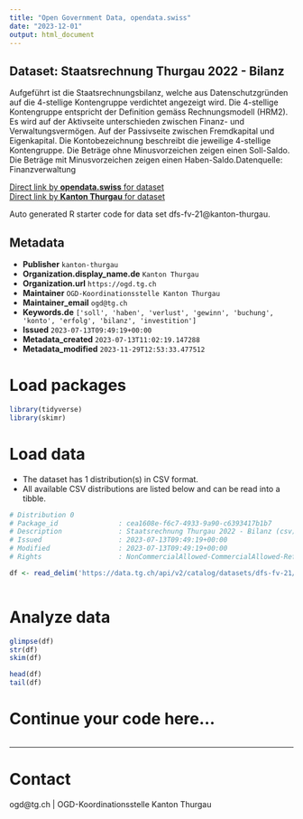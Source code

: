 ```yaml
---
title: "Open Government Data, opendata.swiss"
date: "2023-12-01"
output: html_document
---
```


## Dataset: Staatsrechnung Thurgau 2022 - Bilanz

Aufgeführt ist die Staatsrechnungsbilanz, welche aus Datenschutzgründen auf die 4-stellige Kontengruppe verdichtet angezeigt wird. Die 4-stellige Kontengruppe entspricht der Definition gemäss Rechnungsmodell (HRM2). Es wird auf der Aktivseite unterschieden zwischen Finanz- und Verwaltungsvermögen. Auf der Passivseite zwischen Fremdkapital und Eigenkapital. Die Kontobezeichnung beschreibt die jeweilige 4-stellige Kontengruppe. Die Beträge ohne Minusvorzeichen zeigen einen Soll-Saldo. Die Beträge mit Minusvorzeichen zeigen einen Haben-Saldo.Datenquelle: Finanzverwaltung

[Direct link by **opendata.swiss** for dataset](https://opendata.swiss/de/dataset/staatsrechnung-thurgau-2022-bilanz)<br>
[Direct link by **Kanton Thurgau** for dataset](https://data.tg.ch/explore/dataset/dfs-fv-21/)

Auto generated R starter code for data set dfs-fv-21@kanton-thurgau.

## Metadata

- **Publisher** `kanton-thurgau`
- **Organization.display_name.de** `Kanton Thurgau`
- **Organization.url** `https://ogd.tg.ch`
- **Maintainer** `OGD-Koordinationsstelle Kanton Thurgau`
- **Maintainer_email** `ogd@tg.ch`
- **Keywords.de** `['soll', 'haben', 'verlust', 'gewinn', 'buchung', 'konto', 'erfolg', 'bilanz', 'investition']`
- **Issued** `2023-07-13T09:49:19+00:00`
- **Metadata_created** `2023-07-13T11:02:19.147288`
- **Metadata_modified** `2023-11-29T12:53:33.477512`


# Load packages

```r

library(tidyverse)
library(skimr)

```

# Load data

-   The dataset has 1 distribution(s) in CSV format.
-   All available CSV distributions are listed below and can be read into a tibble.

```r

# Distribution 0
# Package_id               : cea1608e-f6c7-4933-9a90-c6393417b1b7
# Description              : Staatsrechnung Thurgau 2022 - Bilanz (csv)
# Issued                   : 2023-07-13T09:49:19+00:00
# Modified                 : 2023-07-13T09:49:19+00:00
# Rights                   : NonCommercialAllowed-CommercialAllowed-ReferenceRequired

df <- read_delim('https://data.tg.ch/api/v2/catalog/datasets/dfs-fv-21/exports/csv')



```

# Analyze data

```r

glimpse(df)
str(df)
skim(df)

head(df)
tail(df)

```

# Continue your code here...

```r

```

------------------------------------------------------------------------

# Contact

ogd@tg.ch | OGD-Koordinationsstelle Kanton Thurgau
